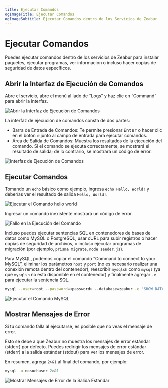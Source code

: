 ```yaml
---
title: Ejecutar Comandos
ogImageTitle: Ejecutar Comandos
ogImageSubtitle: Ejecutar Comandos dentro de los Servicios de Zeabur
---
```


# Ejecutar Comandos

Puedes ejecutar comandos dentro de los servicios de Zeabur para instalar paquetes, ejecutar programas, ver información o incluso hacer copias de seguridad de datos específicos.

## Abrir la Interfaz de Ejecución de Comandos

Abre el servicio, abre el menú al lado de “Logs” y haz clic en “Command” para abrir la interfaz.

![Abrir la Interfaz de Ejecución de Comandos](/deploy/command-execution/open-command-executor.webp)

La interfaz de ejecución de comandos consta de dos partes:

- Barra de Entrada de Comandos: Te permite presionar <kbd>Enter</kbd> o hacer clic en el botón <kbd>⏎</kbd> junto al campo de entrada para ejecutar comandos.
- Área de Salida de Comandos: Muestra los resultados de la ejecución del comando. Si el comando se ejecuta correctamente, se mostrará el resultado de salida; de lo contrario, se mostrará un código de error.

![Interfaz de Ejecución de Comandos](/deploy/command-execution/interface.webp)

## Ejecutar Comandos

Tomando un `echo` básico como ejemplo, ingresa `echo Hello, World!` y deberías ver el resultado de salida `Hello, World!`.

![Ejecutar el Comando hello world](/deploy/command-execution/command-success.webp)

Ingresar un comando inexistente mostrará un código de error.

![Fallo en la Ejecución del Comando](/deploy/command-execution/command-error.webp)

Incluso puedes ejecutar sentencias SQL en contenedores de bases de datos como MySQL o PostgreSQL, usar cURL para subir registros o hacer copias de seguridad de archivos, o incluso ejecutar programas de migración (por ejemplo, `prisma migrate`, `node seeder.js`).

Para MySQL, podemos copiar el comando “Command to connect to your MySQL”, eliminar los parámetros `host` y `port` (no es necesario realizar una conexión remota dentro del contenedor), reescribir `mysqlsh` como `mysql` (ya que `mysqlsh` no está disponible en el contenedor) y finalmente agregar `-e` para ejecutar la sentencia SQL.

```bash
mysql --user=root --password=<password> --database=zeabur -e "SHOW DATABASES;"
```

![Ejecutar el Comando MySQL](/deploy/command-execution/mysql-example.webp)

## Mostrar Mensajes de Error

Si tu comando falla al ejecutarse, es posible que no veas el mensaje de error.

Esto se debe a que Zeabur no muestra los mensajes de error estándar (stderr) por defecto. Puedes redirigir los mensajes de error estándar (stderr) a la salida estándar (stdout) para ver los mensajes de error.

En resumen, agrega `2>&1` al final del comando, por ejemplo:

```bash
mysql -u nosuchuser 2>&1
```

![Mostrar Mensajes de Error de la Salida Estándar](/deploy/command-execution/stderr-to-stdout.webp)
